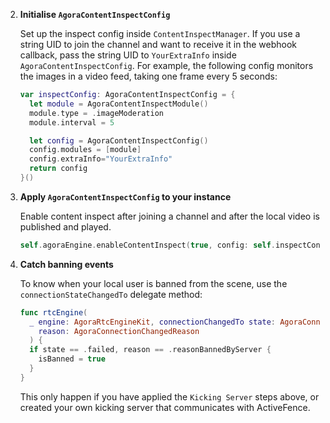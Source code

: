 <PlatformWrapper platform="ios">

2. **Initialise `AgoraContentInspectConfig`**

   Set up the inspect config inside `ContentInspectManager`. If you use a string UID to join the channel and want to receive it in the webhook callback, pass the string UID to `YourExtraInfo` inside `AgoraContentInspectConfig`. For example, the following config monitors the images
  in a video feed, taking one frame every 5 seconds:

    ```swift
    var inspectConfig: AgoraContentInspectConfig = {
      let module = AgoraContentInspectModule()
      module.type = .imageModeration
      module.interval = 5

      let config = AgoraContentInspectConfig()
      config.modules = [module]
      config.extraInfo="YourExtraInfo"
      return config
    }()
    ```


1. **Apply `AgoraContentInspectConfig` to your <Vg k="ENGINE"/> instance**

   Enable content inspect after joining a channel and after the local video is published and played.

      ```swift
      self.agoraEngine.enableContentInspect(true, config: self.inspectConfig)
      ```

1. **Catch banning events**

    To know when your local user is banned from the scene, use the `connectionStateChangedTo` delegate method:

    ```swift
    func rtcEngine(
      _ engine: AgoraRtcEngineKit, connectionChangedTo state: AgoraConnectionState,
        reason: AgoraConnectionChangedReason
      ) {
      if state == .failed, reason == .reasonBannedByServer {
        isBanned = true
      }
    }
    ```

    This only happen if you have applied the `Kicking Server` steps above, or created your own kicking server that communicates with ActiveFence.

</PlatformWrapper>
